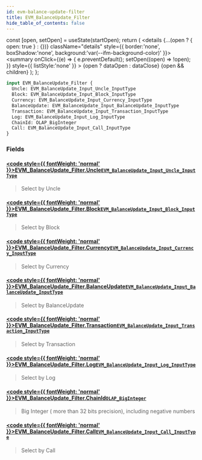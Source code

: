 ```yaml
---
id: evm-balance-update-filter
title: EVM_BalanceUpdate_Filter
hide_table_of_contents: false
---
```







  const [open, setOpen] = useState(startOpen);
  return (
    <details {...(open ? { open: true } : {})} className="details" style={{ border:'none', boxShadow:'none', background:'var(--ifm-background-color)' }}>
      <summary
        onClick={(e) => {
          e.preventDefault();
          setOpen((open) => !open);
        }}
        style={{ listStyle:'none' }}
      >
      {open ? dataOpen : dataClose}
      </summary>
      {open && children}
    </details>
  );
};













```graphql
input EVM_BalanceUpdate_Filter {
  Uncle: EVM_BalanceUpdate_Input_Uncle_InputType
  Block: EVM_BalanceUpdate_Input_Block_InputType
  Currency: EVM_BalanceUpdate_Input_Currency_InputType
  BalanceUpdate: EVM_BalanceUpdate_Input_BalanceUpdate_InputType
  Transaction: EVM_BalanceUpdate_Input_Transaction_InputType
  Log: EVM_BalanceUpdate_Input_Log_InputType
  ChainId: OLAP_BigInteger
  Call: EVM_BalanceUpdate_Input_Call_InputType
}
```




### Fields

#### [<code style={{ fontWeight: 'normal' }}>EVM_BalanceUpdate_Filter.<b>Uncle</b></code>](#)<Bullet />[`EVM_BalanceUpdate_Input_Uncle_InputType`](/docs/graphql-reference/inputs/evm-balance-update-input-uncle-input-type) <Badge class="badge badge--secondary" text="input"/> 
> 
> 
> Select by Uncle
> 

#### [<code style={{ fontWeight: 'normal' }}>EVM_BalanceUpdate_Filter.<b>Block</b></code>](#)<Bullet />[`EVM_BalanceUpdate_Input_Block_InputType`](/docs/graphql-reference/inputs/evm-balance-update-input-block-input-type) <Badge class="badge badge--secondary" text="input"/> 
> 
> 
> Select by Block
> 

#### [<code style={{ fontWeight: 'normal' }}>EVM_BalanceUpdate_Filter.<b>Currency</b></code>](#)<Bullet />[`EVM_BalanceUpdate_Input_Currency_InputType`](/docs/graphql-reference/inputs/evm-balance-update-input-currency-input-type) <Badge class="badge badge--secondary" text="input"/> 
> 
> 
> Select by Currency
> 

#### [<code style={{ fontWeight: 'normal' }}>EVM_BalanceUpdate_Filter.<b>BalanceUpdate</b></code>](#)<Bullet />[`EVM_BalanceUpdate_Input_BalanceUpdate_InputType`](/docs/graphql-reference/inputs/evm-balance-update-input-balance-update-input-type) <Badge class="badge badge--secondary" text="input"/> 
> 
> 
> Select by BalanceUpdate
> 

#### [<code style={{ fontWeight: 'normal' }}>EVM_BalanceUpdate_Filter.<b>Transaction</b></code>](#)<Bullet />[`EVM_BalanceUpdate_Input_Transaction_InputType`](/docs/graphql-reference/inputs/evm-balance-update-input-transaction-input-type) <Badge class="badge badge--secondary" text="input"/> 
> 
> 
> Select by Transaction
> 

#### [<code style={{ fontWeight: 'normal' }}>EVM_BalanceUpdate_Filter.<b>Log</b></code>](#)<Bullet />[`EVM_BalanceUpdate_Input_Log_InputType`](/docs/graphql-reference/inputs/evm-balance-update-input-log-input-type) <Badge class="badge badge--secondary" text="input"/> 
> 
> 
> Select by Log
> 

#### [<code style={{ fontWeight: 'normal' }}>EVM_BalanceUpdate_Filter.<b>ChainId</b></code>](#)<Bullet />[`OLAP_BigInteger`](/docs/graphql-reference/inputs/olap-big-integer) <Badge class="badge badge--secondary" text="input"/> 
> 
> 
> Big Integer ( more than 32 bits precision), including negative numbers
> 

#### [<code style={{ fontWeight: 'normal' }}>EVM_BalanceUpdate_Filter.<b>Call</b></code>](#)<Bullet />[`EVM_BalanceUpdate_Input_Call_InputType`](/docs/graphql-reference/inputs/evm-balance-update-input-call-input-type) <Badge class="badge badge--secondary" text="input"/> 
> 
> 
> Select by Call
> 



